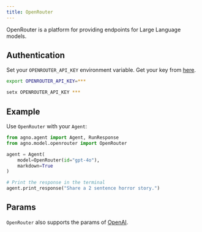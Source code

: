 ```yaml
---
title: OpenRouter
---
```


OpenRouter is a platform for providing endpoints for Large Language models.

## Authentication

Set your `OPENROUTER_API_KEY` environment variable. Get your key from [here](https://openrouter.ai/settings/keys).

<CodeGroup>

```bash Mac
export OPENROUTER_API_KEY=***
```

```bash Windows
setx OPENROUTER_API_KEY ***
```

</CodeGroup>

## Example

Use `OpenRouter` with your `Agent`:

<CodeGroup>

```python agent.py
from agno.agent import Agent, RunResponse
from agno.model.openrouter import OpenRouter

agent = Agent(
    model=OpenRouter(id="gpt-4o"),
    markdown=True
)

# Print the response in the terminal
agent.print_response("Share a 2 sentence horror story.")

```

</CodeGroup>

## Params

<Snippet file="model-openrouter-params.mdx" />

`OpenRouter` also supports the params of [OpenAI](/models/openai).
